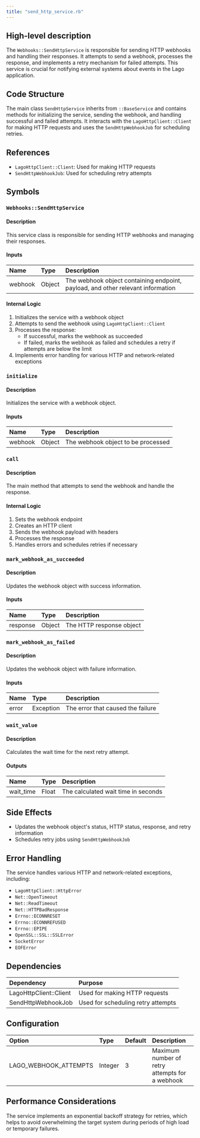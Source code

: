```yaml
---
title: "send_http_service.rb"
---
```


## High-level description
The `Webhooks::SendHttpService` is responsible for sending HTTP webhooks and handling their responses. It attempts to send a webhook, processes the response, and implements a retry mechanism for failed attempts. This service is crucial for notifying external systems about events in the Lago application.

## Code Structure
The main class `SendHttpService` inherits from `::BaseService` and contains methods for initializing the service, sending the webhook, and handling successful and failed attempts. It interacts with the `LagoHttpClient::Client` for making HTTP requests and uses the `SendHttpWebhookJob` for scheduling retries.

## References
- `LagoHttpClient::Client`: Used for making HTTP requests
- `SendHttpWebhookJob`: Used for scheduling retry attempts

## Symbols

### `Webhooks::SendHttpService`
#### Description
This service class is responsible for sending HTTP webhooks and managing their responses.

#### Inputs
| Name | Type | Description |
|:-----|:-----|:------------|
| webhook | Object | The webhook object containing endpoint, payload, and other relevant information |

#### Internal Logic
1. Initializes the service with a webhook object
2. Attempts to send the webhook using `LagoHttpClient::Client`
3. Processes the response:
   - If successful, marks the webhook as succeeded
   - If failed, marks the webhook as failed and schedules a retry if attempts are below the limit
4. Implements error handling for various HTTP and network-related exceptions

### `initialize`
#### Description
Initializes the service with a webhook object.

#### Inputs
| Name | Type | Description |
|:-----|:-----|:------------|
| webhook | Object | The webhook object to be processed |

### `call`
#### Description
The main method that attempts to send the webhook and handle the response.

#### Internal Logic
1. Sets the webhook endpoint
2. Creates an HTTP client
3. Sends the webhook payload with headers
4. Processes the response
5. Handles errors and schedules retries if necessary

### `mark_webhook_as_succeeded`
#### Description
Updates the webhook object with success information.

#### Inputs
| Name | Type | Description |
|:-----|:-----|:------------|
| response | Object | The HTTP response object |

### `mark_webhook_as_failed`
#### Description
Updates the webhook object with failure information.

#### Inputs
| Name | Type | Description |
|:-----|:-----|:------------|
| error | Exception | The error that caused the failure |

### `wait_value`
#### Description
Calculates the wait time for the next retry attempt.

#### Outputs
| Name | Type | Description |
|:-----|:-----|:------------|
| wait_time | Float | The calculated wait time in seconds |

## Side Effects
- Updates the webhook object's status, HTTP status, response, and retry information
- Schedules retry jobs using `SendHttpWebhookJob`

## Error Handling
The service handles various HTTP and network-related exceptions, including:
- `LagoHttpClient::HttpError`
- `Net::OpenTimeout`
- `Net::ReadTimeout`
- `Net::HTTPBadResponse`
- `Errno::ECONNRESET`
- `Errno::ECONNREFUSED`
- `Errno::EPIPE`
- `OpenSSL::SSL::SSLError`
- `SocketError`
- `EOFError`

## Dependencies
| Dependency | Purpose |
|:-----------|:--------|
| LagoHttpClient::Client | Used for making HTTP requests |
| SendHttpWebhookJob | Used for scheduling retry attempts |

## Configuration
| Option | Type | Default | Description |
|:-------|:-----|:--------|:------------|
| LAGO_WEBHOOK_ATTEMPTS | Integer | 3 | Maximum number of retry attempts for a webhook |

## Performance Considerations
The service implements an exponential backoff strategy for retries, which helps to avoid overwhelming the target system during periods of high load or temporary failures.